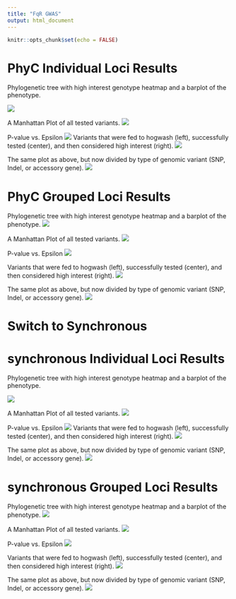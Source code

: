 ```yaml
---
title: "FqR GWAS"
output: html_document
---
```


```r
knitr::opts_chunk$set(echo = FALSE)
```


# PhyC Individual Loci Results

Phylogenetic tree with high interest genotype heatmap and a barplot of the phenotype. 

![](../figures/gwas_results/fqR_phyc_indiv_results_tree_w_ribo_sig_pval_hi_epsilon_hits_heatmap_and_pheno_barplot.png)

A Manhattan Plot of all tested variants. 
![](../figures/gwas_results/fqR_indiv_phyc_manhattan.png)


P-value vs. Epsilon 
![](../figures/gwas_results/fqR_indiv_phyc_pval_vs_convergence.png)
Variants that were fed to hogwash (left), successfully tested (center), and then considered high interest (right).
![](../figures/gwas_results/fqR_phyc_variant_funnel_through_hogwash_indiv.jpg)

The same plot as above, but now divided by type of genomic variant (SNP, Indel, or accessory gene).
![](../figures/gwas_results/fqR_phyc_variant_funnel_through_hogwash_indiv_by_type.jpg)

# PhyC Grouped Loci Results

Phylogenetic tree with high interest genotype heatmap and a barplot of the phenotype. 
![](../figures/gwas_results/fqR_phyc_group_results_tree_w_ribo_sig_pval_hi_epsilon_hits_heatmap_and_pheno_barplot.png)

A Manhattan Plot of all tested variants. 
![](../figures/gwas_results/fqR_group_phyc_manhattan.png)

P-value vs. Epsilon 
![](../figures/gwas_results/fqR_group_phyc_pval_vs_convergence.png)

Variants that were fed to hogwash (left), successfully tested (center), and then considered high interest (right).
![](../figures/gwas_results/fqR_phyc_variant_funnel_through_hogwash_group.jpg)

The same plot as above, but now divided by type of genomic variant (SNP, Indel, or accessory gene).
![](../figures/gwas_results/fqR_phyc_variant_funnel_through_hogwash_group_by_type.jpg)



# Switch to Synchronous
# synchronous Individual Loci Results

Phylogenetic tree with high interest genotype heatmap and a barplot of the phenotype. 

![](../figures/gwas_results/fqR_synchronous_indiv_results_tree_w_ribo_sig_pval_hi_epsilon_hits_heatmap_and_pheno_barplot.png)

A Manhattan Plot of all tested variants. 
![](../figures/gwas_results/fqR_indiv_sync_manhattan.png)


P-value vs. Epsilon 
![](../figures/gwas_results/fqR_indiv_sync_pval_vs_convergence.png)
Variants that were fed to hogwash (left), successfully tested (center), and then considered high interest (right).
![](../figures/gwas_results/fqR_synchronous_variant_funnel_through_hogwash_indiv.jpg)

The same plot as above, but now divided by type of genomic variant (SNP, Indel, or accessory gene).
![](../figures/gwas_results/fqR_synchronous_variant_funnel_through_hogwash_indiv_by_type.jpg)

# synchronous Grouped Loci Results

Phylogenetic tree with high interest genotype heatmap and a barplot of the phenotype. 
![](../figures/gwas_results/fqR_synchronous_group_results_tree_w_ribo_sig_pval_hi_epsilon_hits_heatmap_and_pheno_barplot.png)

A Manhattan Plot of all tested variants. 
![](../figures/gwas_results/fqR_group_sync_manhattan.png)

P-value vs. Epsilon 
![](../figures/gwas_results/fqR_group_sync_pval_vs_convergence.png)

Variants that were fed to hogwash (left), successfully tested (center), and then considered high interest (right).
![](../figures/gwas_results/fqR_synchronous_variant_funnel_through_hogwash_group.jpg)

The same plot as above, but now divided by type of genomic variant (SNP, Indel, or accessory gene).
![](../figures/gwas_results/fqR_synchronous_variant_funnel_through_hogwash_group_by_type.jpg)

